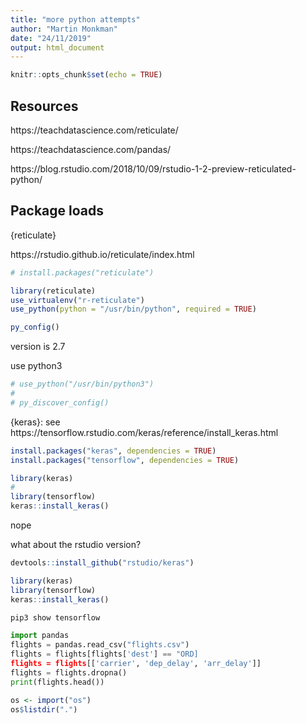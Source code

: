 ```yaml
---
title: "more python attempts"
author: "Martin Monkman"
date: "24/11/2019"
output: html_document
---
```


```r
knitr::opts_chunk$set(echo = TRUE)
```

## Resources

https://teachdatascience.com/reticulate/

https://teachdatascience.com/pandas/

https://blog.rstudio.com/2018/10/09/rstudio-1-2-preview-reticulated-python/




## Package loads

{reticulate}

https://rstudio.github.io/reticulate/index.html

```r
# install.packages("reticulate")

library(reticulate)
use_virtualenv("r-reticulate")
use_python(python = "/usr/bin/python", required = TRUE)

py_config()

```

version is 2.7 

use python3

```r

# use_python("/usr/bin/python3")
#
# py_discover_config()

```






{keras}: see https://tensorflow.rstudio.com/keras/reference/install_keras.html



```r
install.packages("keras", dependencies = TRUE)
install.packages("tensorflow", dependencies = TRUE)

library(keras)
#
library(tensorflow)
keras::install_keras()


```

nope

what about the rstudio version?

```r

devtools::install_github("rstudio/keras")

library(keras)
library(tensorflow)
keras::install_keras()


```

```python

pip3 show tensorflow

```

```python
import pandas
flights = pandas.read_csv("flights.csv")
flights = flights[flights['dest'] == "ORD]
flights = flights[['carrier', 'dep_delay', 'arr_delay']]
flights = flights.dropna()
print(flights.head())
```

```r

os <- import("os")
os$listdir(".")

```


